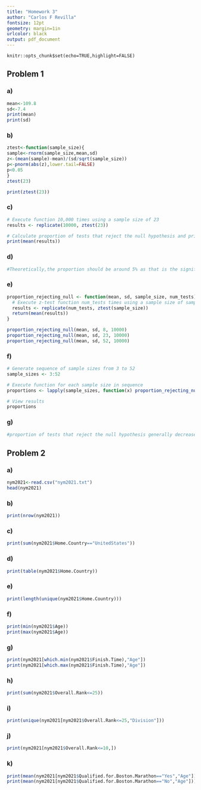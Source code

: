 ```yaml
---
title: "Homework 3"
author: "Carlos F Revilla"
fontsize: 12pt
geometry: margin=1in
urlcolor: black
output: pdf_document
---
```


```rsetup
knitr::opts_chunk$set(echo=TRUE,highlight=FALSE)
```

## Problem 1
### a)
```r
mean<-109.8
sd<-7.4
print(mean)
print(sd)
```
### b)
```r
ztest<-function(sample_size){
sample<-rnorm(sample_size,mean,sd)
z<-(mean(sample)-mean)/(sd/sqrt(sample_size))
p<-pnorm(abs(z),lower.tail=FALSE)
p<0.05
}
ztest(23)

print(ztest(23))
```
### c)
```r
# Execute function 10,000 times using a sample size of 23
results <- replicate(10000, ztest(23))

# Calculate proportion of tests that reject the null hypothesis and print
print(mean(results))
```
### d)
```r
#Theoretically,the proportion should be around 5% as that is the significance level
```
### e)
```r
proportion_rejecting_null <- function(mean, sd, sample_size, num_tests) {
  # Execute z-test function num_tests times using a sample size of sample_size
  results <- replicate(num_tests, ztest(sample_size))
  return(mean(results))
}

proportion_rejecting_null(mean, sd, 8, 10000)
proportion_rejecting_null(mean, sd, 23, 10000)
proportion_rejecting_null(mean, sd, 52, 10000)

```
### f)
```r
# Generate sequence of sample sizes from 3 to 52
sample_sizes <- 3:52

# Execute function for each sample size in sequence
proportions <- lapply(sample_sizes, function(x) proportion_rejecting_null(mean, sd, x, 10000))

# View results
proportions
```
### g)
```r
#proportion of tests that reject the null hypothesis generally decreases as the sample size increases.This is expected because a larger sample size provides more accurate estimates of the true mean ,and the z-test becomes less likely to reject the null hypothesis when the sample mean is closer to the true mean.
```
## Problem 2
### a)
```r
nym2021<-read.csv("nym2021.txt")
head(nym2021)
```
### b)
```r
print(nrow(nym2021))
```
### c)
```r
print(sum(nym2021$Home.Country=="UnitedStates"))
```
### d)
```r
print(table(nym2021$Home.Country))
```
### e)
```r
print(length(unique(nym2021$Home.Country)))
```
### f)
```r
print(min(nym2021$Age))
print(max(nym2021$Age))
```
### g)
```r
print(nym2021[which.min(nym2021$Finish.Time),"Age"])
print(nym2021[which.max(nym2021$Finish.Time),"Age"])
```
### h)
```r
print(sum(nym2021$Overall.Rank<=25))
```
### i)
```r
print(unique(nym2021[nym2021$Overall.Rank<=25,"Division"]))
```
### j)
```r
print(nym2021[nym2021$Overall.Rank<=10,])
```
### k)
```r
print(mean(nym2021[nym2021$Qualified.for.Boston.Marathon=="Yes","Age"]))
print(mean(nym2021[nym2021$Qualified.for.Boston.Marathon=="No","Age"]))

```


